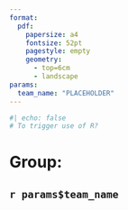 ```yaml
---
format: 
  pdf:
    papersize: a4
    fontsize: 52pt
    pagestyle: empty
    geometry: 
      - top=6cm
      - landscape
params:
  team_name: "PLACEHOLDER"
---
```


```r
#| echo: false
# To trigger use of R?
```

# Group:

## `r params$team_name`
